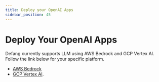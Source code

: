 ```yaml
---
title: Deploy your OpenAI Apps
sidebar_position: 45
---
```


# Deploy Your OpenAI Apps

Defang currently supports LLM using AWS Bedrock and GCP Vertex AI. Follow the link below for your specific platform.

- [AWS Bedrock](/docs/tutorials/deploy-openai-apps-aws-bedrock/)
- [GCP Vertex AI](/docs/tutorials/deploy-openai-apps-gcp-vertex/).
